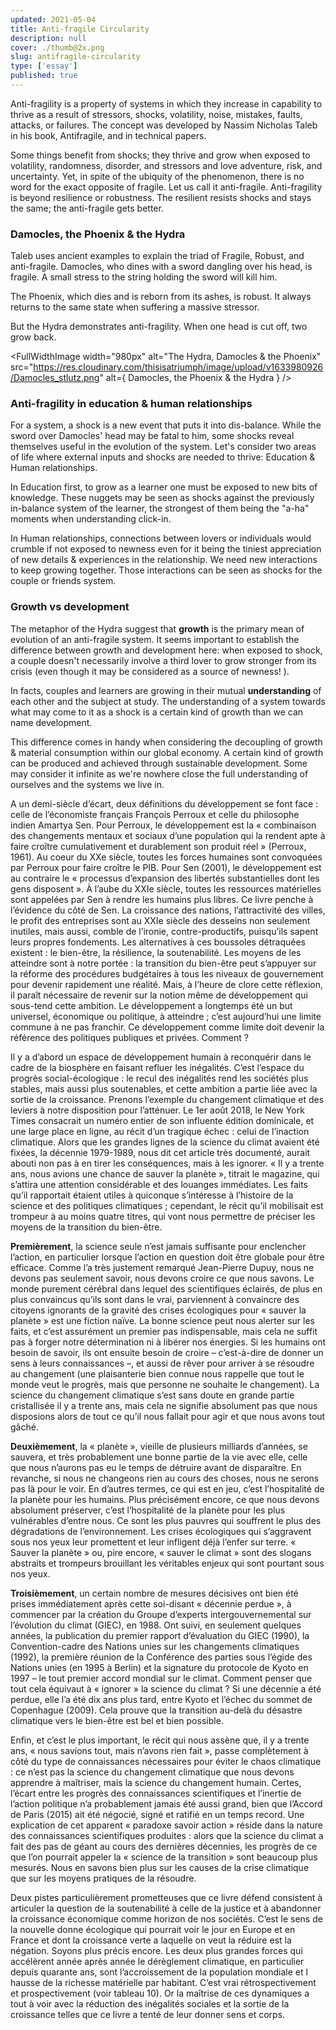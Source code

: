 ```yaml
---
updated: 2021-05-04
title: Anti-fragile Circularity
description: null
cover: ./thumb@2x.png
slug: antifragile-circularity
type: ['essay']
published: true
---
```


<SimpleCard width="700px">

<p  style={{ textAlign: 'center' }}> Anti-fragility is a property of systems in which they increase in capability to thrive as a result of stressors, shocks, volatility, noise, mistakes, faults, attacks, or failures. The concept was developed by Nassim Nicholas Taleb in his book, Antifragile, and in technical papers.</p>

</SimpleCard>

Some things benefit from shocks; they thrive and grow when exposed to volatility, randomness, disorder, and stressors and love adventure, risk, and uncertainty. Yet, in spite of the ubiquity of the phenomenon, there is no word for the exact opposite of fragile. Let us call it anti-fragile. Anti-fragility is beyond resilience or robustness. The resilient resists shocks and stays the same; the anti-fragile gets better.

### Damocles, the Phoenix & the Hydra

Taleb uses ancient examples to explain the triad of Fragile, Robust, and anti-fragile. Damocles, who dines with a sword dangling over his head, is fragile. A small stress to the string holding the sword will kill him.

The Phoenix, which dies and is reborn from its ashes, is robust. It always returns to the same state when suffering a massive stressor.

But the Hydra demonstrates anti-fragility. When one head is cut off, two grow back.

<FullWidthImage width="980px"  alt="The Hydra, Damocles & the Phoenix" src="https://res.cloudinary.com/thisisatriumph/image/upload/v1633980926/Damocles_stlutz.png" alt={ Damocles, the Phoenix & the Hydra } />

### Anti-fragility in education & human relationships

For a system, a shock is a new event that puts it into dis-balance. While the sword over Damocles' head may be fatal to him, some shocks reveal themselves useful in the evolution of the system. Let's consider two areas of life where external inputs and shocks are needed to thrive: Education & Human relationships. 

In Education first, to grow as a learner one must be exposed to new bits of knowledge. These nuggets may be seen as shocks against the previously in-balance system of the learner, the strongest of them being the "a-ha" moments when understanding click-in. 

<FullWidthImage width="700px"  alt="Eureka, he said." src="https://res.cloudinary.com/thisisatriumph/image/upload/v1629470921/Eureka__Archimede_wrne4c.jpg" />

In Human relationships, connections between lovers or individuals would crumble if not exposed to newness even for it being the tiniest appreciation of new details & experiences in the relationship. We need new interactions to keep growing together. Those interactions can be seen as shocks for the couple or friends system. 

### Growth vs development 
The metaphor of the Hydra suggest that **growth** is the primary mean of evolution of an anti-fragile system. It seems important to establish the difference between growth and development here: when exposed to shock, a couple doesn't necessarily involve a third lover to grow stronger from its crisis (even though it may be considered as a source of newness! ). 

In facts, couples and learners are growing in their mutual **understanding** of each other and the subject at study. The understanding of a system towards what may come to it as a shock is a certain kind of growth than we can name development. 

This difference comes in handy when considering the decoupling of growth & material consumption within our global economy. A certain kind of growth can be produced and achieved through sustainable development. Some may consider it infinite as we're nowhere close the full understanding of ourselves and the systems we live in. 

A un demi-siècle d’écart, deux définitions du développement se font face : celle de l’économiste français François Perroux et celle du philosophe indien Amartya Sen. Pour Perroux, le développement est la « combinaison des changements mentaux et sociaux d’une population qui la rendent apte à faire croître cumulativement et durablement son produit réel » (Perroux, 1961). Au coeur du XXe siècle, toutes les forces humaines sont convoquées par Perroux pour faire croître le PIB. Pour Sen (2001), le développement est au contraire le « processus d’expansion des libertés substantielles dont les gens disposent ». À l’aube du XXIe siècle, toutes les ressources matérielles sont appelées par Sen à rendre les humains plus libres. Ce livre penche à l’évidence du côté de Sen. La croissance des nations, l’attractivité des villes, le profit des entreprises sont au XXIe siècle des desseins non seulement inutiles, mais aussi, comble de l’ironie, contre-productifs, puisqu’ils sapent leurs propres fondements. Les alternatives à ces boussoles détraquées existent : le bien-être, la résilience, la soutenabilité. Les moyens de les atteindre sont à notre portée : la transition du bien-être peut s’appuyer sur la réforme des procédures budgétaires à tous les niveaux de gouvernement pour devenir rapidement une réalité. Mais, à l’heure de clore cette réflexion, il paraît nécessaire de revenir sur la notion même de développement qui sous-tend cette ambition.
Le développement a longtemps été un but universel, économique ou politique, à atteindre ; c’est aujourd’hui une limite commune à ne pas franchir. Ce développement comme limite doit devenir la référence des politiques publiques et privées. Comment ?

Il y a d’abord un espace de développement humain à reconquérir dans le cadre de la biosphère en faisant refluer les inégalités. C’est l’espace du progrès social-écologique : le recul des inégalités rend les sociétés plus stables, mais aussi plus soutenables, et cette ambition a partie liée avec la sortie de la croissance. Prenons l’exemple du changement climatique et des leviers à notre disposition pour l’atténuer. Le 1er août 2018, le New York Times consacrait un numéro entier de son influente édition dominicale, et une large place en ligne, au récit d’un tragique échec : celui de l’inaction climatique. Alors que les grandes lignes de la science du climat avaient été fixées, la décennie 1979-1989, nous dit cet article très documenté, aurait abouti non pas à en tirer les conséquences, mais à les ignorer. « Il y a trente ans, nous avions une chance de sauver la planète », titrait le magazine, qui s’attira une attention considérable et des louanges immédiates. Les faits qu’il rapportait étaient utiles à quiconque s’intéresse à l’histoire de la science et des politiques climatiques ; cependant, le récit qu’il mobilisait est trompeur à au moins quatre titres, qui vont nous permettre de préciser les moyens de la transition du bien-être.

**Premièrement**, la science seule n’est jamais suffisante pour enclencher l’action, en particulier lorsque l’action en question doit être globale pour être efficace. Comme l’a très justement remarqué Jean-Pierre Dupuy, nous ne devons pas seulement savoir, nous devons croire ce que nous savons. Le monde purement cérébral dans lequel des scientifiques éclairés, de plus en plus convaincus qu’ils sont dans le vrai, parviennent à convaincre des citoyens ignorants de la gravité des crises écologiques pour « sauver la planète » est une fiction naïve. La bonne science peut nous alerter sur les faits, et c’est assurément un premier pas indispensable, mais cela ne suffit pas à forger notre détermination ni à libérer nos énergies. Si les humains ont besoin de savoir, ils ont ensuite besoin de croire – c’est-à-dire de donner un sens à leurs connaissances –, et aussi de rêver pour arriver à se résoudre au changement (une plaisanterie bien connue nous rappelle que tout le monde veut le progrès, mais que personne ne souhaite le changement). La science du changement climatique s’est sans doute en grande partie cristallisée il y a trente ans, mais cela ne signifie absolument pas que nous disposions alors de tout ce qu’il nous fallait pour agir et que nous avons tout gâché. 

**Deuxièmement**, la « planète », vieille de plusieurs milliards d’années, se sauvera, et très probablement une bonne partie de la vie avec elle, celle que nous n’aurons pas eu le temps de détruire avant de disparaître. En revanche, si nous ne changeons rien au cours des choses, nous ne serons pas là pour le voir. En d’autres termes, ce qui est en jeu, c’est l’hospitalité de la planète pour les humains. Plus précisément encore, ce que nous devons absolument préserver, c’est l’hospitalité de la planète pour les plus vulnérables d’entre nous. Ce sont les plus pauvres qui souffrent le plus des dégradations de l’environnement. Les crises écologiques qui s’aggravent sous nos yeux leur promettent et leur infligent déjà l’enfer sur terre. « Sauver la planète » ou, pire encore, « sauver le climat » sont des slogans abstraits et trompeurs brouillant les véritables enjeux qui sont pourtant sous nos yeux. 

**Troisièmement**, un certain nombre de mesures décisives ont bien été prises immédiatement après cette soi-disant « décennie perdue », à commencer par la création du Groupe d’experts intergouvernemental sur l’évolution du climat (GIEC), en 1988. Ont suivi, en seulement quelques années, la publication du premier rapport d’évaluation du GIEC (1990), la Convention-cadre des Nations unies sur les changements climatiques (1992), la première réunion de la Conférence des parties sous l’égide des Nations unies (en 1995 à Berlin) et la signature du protocole de Kyoto en 1997 – le tout premier accord mondial sur le climat. Comment penser que tout cela équivaut à « ignorer » la science du climat ? Si une décennie a été perdue, elle l’a été dix ans plus tard, entre Kyoto et l’échec du sommet de Copenhague (2009). Cela prouve que la transition au-delà du désastre climatique vers le bien-être est bel et bien possible. 

Enfin, et c’est le plus important, le récit qui nous assène que, il y a trente ans, « nous savions tout, mais n’avons rien fait », passe complètement à côté du type de connaissances nécessaires pour éviter le chaos climatique : ce n’est pas la science du changement climatique que nous devons apprendre à maîtriser, mais la science du changement humain. Certes, l’écart entre les progrès des connaissances scientifiques et l’inertie de l’action politique n’a probablement jamais été aussi grand, bien que l’Accord de Paris (2015) ait été négocié, signé et ratifié en un temps record. Une explication de cet apparent « paradoxe savoir action » réside dans la nature des connaissances scientifiques produites : alors que la science du climat a fait des pas de géant au cours des dernières décennies, les progrès de ce que l’on pourrait appeler la « science de la transition » sont beaucoup plus mesurés. Nous en savons bien plus sur les causes de la crise climatique que sur les moyens pratiques de la résoudre.

Deux pistes particulièrement prometteuses que ce livre défend consistent à articuler la question de la soutenabilité à celle de la justice et à abandonner la croissance économique comme horizon de nos sociétés. C’est le sens de la nouvelle donne écologique qui pourrait voir le jour en Europe et en France et dont la croissance verte a laquelle on veut la réduire est la négation. Soyons plus précis encore. Les deux plus grandes forces qui accélèrent année après année le dérèglement climatique, en particulier depuis quarante ans, sont l’accroissement de la population mondiale et l hausse de la richesse matérielle par habitant. C’est vrai rétrospectivement et prospectivement (voir tableau 10). Or la maîtrise de ces dynamiques a tout à voir avec la réduction des inégalités sociales et la sortie de la croissance telles que ce livre a tenté de leur donner sens et corps.

<ComingSoon />